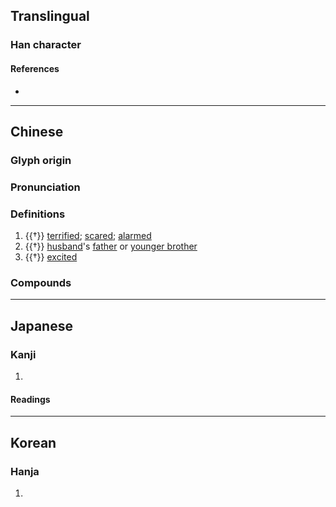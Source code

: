 {{character info}}
==Translingual==

===Han character===
{{Han char|rn=9|rad=人|as=04|sn=6|four=28232|canj=OCI|ids=⿰亻公}}

====References====
* {{Han ref|kx=0095.030|dkj=00421|dj=0201.050|hdz=10124.130|uh=4F00|ud=20224|bh=C9B1|bd=51633}}

----

==Chinese==
{{zh-forms}}

===Glyph origin===
{{Han etym}}

===Pronunciation===
{{zh-pron
|m=zhōng
|c=zung1
|mc=y
|oc=y
|ma=
|cat=n,a,v
}}

===Definitions===
{{zh-hanzi}}

# {{†}} [[terrified]]; [[scared]]; [[alarmed]]
# {{†}} [[husband]]'s [[father]] or [[younger brother]]
# {{†}} [[excited]]

===Compounds===
{{zh-der|佂伀|伀矇|兄伀}}

----

==Japanese==

===Kanji===
{{ja-kanji|grade=|rs=人04}}

# {{rfdef|ja|sort=人04}}

====Readings====
{{ja-readings
|goon=しゅ
|kanon=しょう
|kun=おおやけ<おほやけ, おそ-れる
}}

----

==Korean==

===Hanja===
{{ko-hanja|hangeul=종|rv=jong|mr=chong}}

# {{rfdef|ko|sort=人04}}